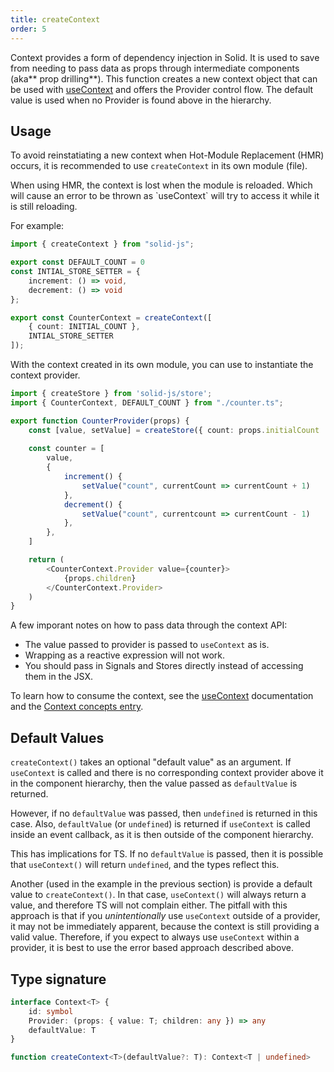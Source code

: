 ```yaml
---
title: createContext
order: 5
---
```



Context provides a form of dependency injection in Solid. 
It is used to save from needing to pass data as props through intermediate components (aka** prop drilling**).
This function creates a new context object that can be used with [useContext](/reference/component-apis/use-context) and offers the Provider control flow.
The default value is used when no Provider is found above in the hierarchy.

## Usage

To avoid reinstatiating a new context when Hot-Module Replacement (HMR) occurs, it is recommended to use `createContext` in its own module (file).

<Callout type="danger" title="Hot-Module Replacement">
When using HMR, the context is lost when the module is reloaded. Which will cause an error to be thrown as `useContext` will try to access it while it is still reloading.
</Callout>


For example:

```ts title="/context/counter.ts"
import { createContext } from "solid-js";

export const DEFAULT_COUNT = 0
const INTIAL_STORE_SETTER = {
	increment: () => void,
	decrement: () => void
};

export const CounterContext = createContext([
	{ count: INITIAL_COUNT },
	INTIAL_STORE_SETTER
]);
```

With the context created in its own module, you can use to instantiate the context provider.

```ts title="/context/counter-component.tsx"
import { createStore } from 'solid-js/store';
import { CounterContext, DEFAULT_COUNT } from "./counter.ts";

export function CounterProvider(props) {
    const [value, setValue] = createStore({ count: props.initialCount || DEFAULT_COUNT })
    
	const counter = [
        value,
        {
            increment() {
                setValue("count", currentCount => currentCount + 1)
            },
            decrement() {
                setValue("count", currentcount => currentCount - 1)
            },
        },
    ]

    return (
        <CounterContext.Provider value={counter}>
            {props.children}
        </CounterContext.Provider>
    )
}
```

A few imporant notes on how to pass data through the context API:

- The value passed to provider is passed to `useContext` as is. 
- Wrapping as a reactive expression will not work. 
- You should pass in Signals and Stores directly instead of accessing them in the JSX.

To learn how to consume the context, see the [useContext](/reference/component-apis/use-context) documentation and the [Context concepts entry](/concepts/context).

## Default Values

`createContext()` takes an optional "default value" as an argument. 
If `useContext` is called and there is no corresponding context provider above it in the component hierarchy, then the value passed as `defaultValue` is returned.

However, if no `defaultValue` was passed, then `undefined` is returned in this case. 
Also, `defaultValue` (or `undefined`) is returned if `useContext` is called inside an event callback, as it is then outside of the component hierarchy.

This has implications for TS. 
If no `defaultValue` is passed, then it is possible that `useContext()` will return `undefined`, and the types reflect this.

Another (used in the example in the previous section) is provide a default value to `createContext()`. 
In that case, `useContext()` will always return a value, and therefore TS will not complain either. 
The pitfall with this approach is that if you _unintentionally_ use `useContext` outside of a provider, it may not be immediately apparent, because the context is still providing a valid value. 
Therefore, if you expect to always use `useContext` within a provider, it is best to use the error based approach described above.

## Type signature

```ts
interface Context<T> {
	id: symbol
	Provider: (props: { value: T; children: any }) => any
	defaultValue: T
}

function createContext<T>(defaultValue?: T): Context<T | undefined>
```